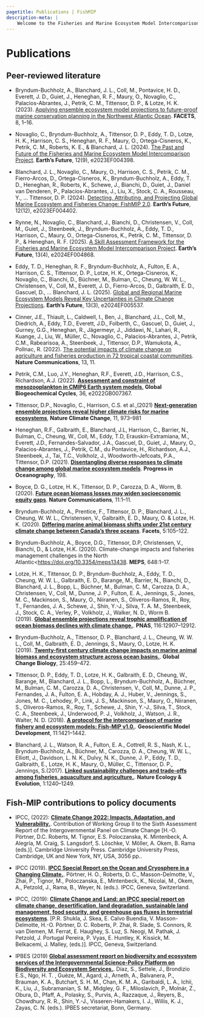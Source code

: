 ```yaml
---
pagetitle: Publications | FishMIP
description-meta: |
    Welcome to the Fisheries and Marine Ecosystem Model Intercomparison Project.
---
```


# Publications

## Peer-reviewed literature

* Bryndum-Buchholz, A., Blanchard, J. L., Coll, M., Pontavice, H. D., Everett, J. D., Guiet, J., Heneghan, R. F., Maury, O., Novaglio, C., Palacios-Abrantes, J., Petrik, C. M., Tittensor, D. P., & Lotze, H. K. (2023). [Applying ensemble ecosystem model projections to future-proof marine conservation planning in the Northwest Atlantic Ocean](https://doi.org/10.1139/facets-2023-0024){target="_blank"}. **FACETS**, 8, 1--16. 

* Novaglio, C., Bryndum-Buchholz, A., Tittensor, D. P., Eddy, T. D., Lotze, H. K., Harrison, C. S., Heneghan, R. F., Maury, O., Ortega-Cisneros, K., Petrik, C. M., Roberts, K. E., & Blanchard, J. L. (2024). [The Past and Future of the Fisheries and Marine Ecosystem Model Intercomparison Project](https://doi.org/10.1029/2023EF004398){target="_blank"}. **Earth’s Future**, 12(9), e2023EF004398.

* Blanchard, J. L., Novaglio, C., Maury, O., Harrison, C. S., Petrik, C. M., Fierro-Arcos, D., Ortega-Cisneros, K., Bryndum-Buchholz, A., Eddy, T. D., Heneghan, R., Roberts, K., Schewe, J., Bianchi, D., Guiet, J., Daniel van Denderen, P., Palacios-Abrantes, J., Liu, X., Stock, C. A., Rousseau, Y., … Tittensor, D. P. (2024). [Detecting, Attributing, and Projecting Global Marine Ecosystem and Fisheries Change: FishMIP 2.0](https://doi.org/10.1029/2023EF004402){target="_blank"}. **Earth’s Future**, 12(12), e2023EF004402. 

* Rynne, N., Novaglio, C., Blanchard, J., Bianchi, D., Christensen, V., Coll, M., Guiet, J., Steenbeek, J., Bryndum-Buchholz, A., Eddy, T. D., Harrison, C., Maury, O., Ortega-Cisneros, K., Petrik, C. M., Tittensor, D. P., & Heneghan, R. F. (2025). [A Skill Assessment Framework for the Fisheries and Marine Ecosystem Model Intercomparison Project](https://doi.org/10.1029/2024EF004868){target="_blank"}. **Earth’s Future**, 13(4), e2024EF004868.

* Eddy, T. D., Heneghan, R. F., Bryndum-Buchholz, A., Fulton, E. A., Harrison, C. S., Tittensor, D. P., Lotze, H. K., Ortega-Cisneros, K., Novaglio, C., Bianchi, D., Büchner, M., Bulman, C., Cheung, W. W. L., Christensen, V., Coll, M., Everett, J. D., Fierro-Arcos, D., Galbraith, E. D., Gascuel, D., … Blanchard, J. L. (2025). [Global and Regional Marine Ecosystem Models Reveal Key Uncertainties in Climate Change Projections](https://doi.org/10.1029/2024EF005537){target="_blank"}. **Earth’s Future**, 13(3), e2024EF005537.

* Cinner, J.E., Thiault, L., Caldwell, I., Ben, J., Blanchard, J.L., Coll, M., Diedrich, A., Eddy, T.D., Everett, J.D., Folberth, C., Gascuel, D., Guiet, J., Gurney, G.G., Heneghan, R., Jägermeyr, J., Jiddawi, N., Lahari, R., Kuange, J., Liu, W., Müller, C., Novaglio, C., Palacios-Abrantes, J., Petrik, C.M., Rabearisoa, A., Steenbeek, J., Tittensor, D.P., Wamukota, A., Pollnac, R. (2022). [The potential impacts of climate change on agriculture and fisheries production in 72 tropical coastal communities](https://doi.org/10.1038/s41467-022-30991-4){target="_blank"}. **Nature Communications**, 13, 11.

* Petrik, C.M., Luo, J.Y., Heneghan, R.F., Everett, J.D., Harrison, C.S., Richardson, A.J. (2022). [**Assessment and constraint of mesozooplankton in CMIP6 Earth system models**.](https://doi.org/10.1029/2022GB007367){target="_blank"} **Global Biogeochemical Cycles**, 36, e2022GB007367.

* Tittensor, D.P., Novaglio, C., Harrison, C.S. et al.,(2021) [**Next-generation ensemble projections reveal higher climate risks for marine ecosystems**](https://doi.org/10.1038/s41558-021-01173-9){target="_blank"}, **Nature Climate Change**, 11, 973--981

* Heneghan, R.F., Galbraith, E., Blanchard, J.L, Harrison, C., Barrier, N., Bulman, C., Cheung, W., Coll, M., Eddy, T.D, Erauskin-Extramiana, M., Everett, J.D., Fernandes-Salvador, J.A., Gascuel, D., Guiet, J., Maury, O., Palacios-Abrantes, J., Petrik, C.M., du Pontavice, H., Richardson, A.J., Steenbeek, J., Tai, T.C., Volkholz, J., Woodworth-Jefcoats, P.A., Tittensor, D.P. (2021). [**Disentangling diverse responses to climate change among global marine ecosystem models**](https://doi.org/10.1016/j.pocean.2021.102659){target="_blank"}. **Progress in Oceanography**, 198.

* Boyce, D. G., Lotze, H. K., Tittensor, D. P., Carozza, D. A., Worm, B. (2020). [**Future ocean biomass losses may widen socioeconomic equity gaps**](https://www.nature.com/articles/s41467-020-15708-9){target="_blank"}. **Nature Communications**, 11:1--11.

* Bryndum-Buchholz, A., Prentice, F., Tittensor, D. P., Blanchard, J. L., Cheung, W. W. L., Christensen, V., Galbraith, E. D., Maury, O. & Lotze, H. K. (2020). [**Differing marine animal biomass shifts under 21st century climate change between Canada's three oceans**](https://doi.org/10.1139/facets-2019-0035){target="_blank"}. **Facets**, 5:105--122.

* Bryndum-Buchholz, A., Boyce, D.G., Tittensor, D.P, Christensen, V., Bianchi, D., & Lotze, H.K. (2020). Climate-change impacts and fisheries management challenges in the North Atlantic\<[https://doi.org/10.3354/meps13438](https://protect-au.mimecast.com/s/Hod0C3Q870Upg4QlzuOEHkD?domain=doi.org){target="_blank"}. **MEPS**, 648:1--17.

* Lotze, H. K., Tittensor, D. P., Bryndum-Buchholz, A., Eddy, T. D., Cheung, W. W. L., Galbraith, E. D., Barange, M., Barrier, N., Bianchi, D., Blanchard, J. L., Bopp, L., Büchner, M., Bulman, C. M., Carozza, D. A., Christensen, V., Coll, M., Dunne, J. P., Fulton, E. A., Jennings, S., Jones, M. C., Mackinson, S., Maury, O., Niiranen, S., Oliveros-Ramos, R., Roy, T., Fernandes, J. A., Schewe, J., Shin, Y.-J., Silva, T. A. M., Steenbeek, J., Stock, C. A., Verley, P., Volkholz, J., Walker, N. D., Worm B. (2019). [**Global ensemble projections reveal trophic amplification of ocean biomass declines with climate change.**](https://www.pnas.org/content/116/26/12907){target="_blank"}. **PNAS**, 116:12907--12912.

* Bryndum-Buchholz, A., Tittensor, D. P., Blanchard, J. L., Cheung, W. W. L., Coll, M., Galbraith, E. D., Jennings, S., Maury, O., Lotze, H. K. (2019). [**Twenty-first century climate change impacts on marine animal biomass and ecosystem structure across ocean basins.**](https://onlinelibrary.wiley.com/doi/abs/10.1111/gcb.14512?af=R){target="_blank"}. **Global Change Biology**, 25:459--472.

* Tittensor, D. P., Eddy, T. D., Lotze, H. K., Galbraith, E. D., Cheung, W., Barange, M., Blanchard, J. L., Bopp, L., Bryndum-Buchholz, A., Büchner, M., Bulman, C. M., Carozza, D. A., Christensen, V., Coll, M., Dunne, J. P., Fernandes, J. A., Fulton, E. A., Hobday, A. J., Huber, V., Jennings, S., Jones, M. C., Lehodey, P., Link, J. S., Mackinson, S., Maury, O., Niiranen, S., Oliveros-Ramos, R., Roy, T., Schewe, J., Shin, Y.-J., Silva, T., Stock, C. A., Steenbeek, J., Underwood, P. J., Volkholz, J., Watson, J. R., Walter, N. D. (2018). [**A protocol for the intercomparison of marine fishery and ecosystem models: Fish-MIP v1.0.**](https://www.geosci-model-dev.net/11/1421/2018/){target="_blank"}. **Geoscientific Model Development**, 11:1421--1442.

* Blanchard, J. L., Watson, R. A., Fulton, E. A., Cottrell, R. S., Nash, K. L., Bryndum-Buchholz, A., Büchner, M., Carozza, D. A., Cheung, W. W. L., Elliott, J., Davidson, L. N. K., Dulvy, N. K., Dunne, J. P., Eddy, T. D., Galbraith, E., Lotze, H. K., Maury, O., Müller, C., Tittensor, D. P., Jennings, S.(2017). [**Linked sustainability challenges and trade-offs among fisheries, aquaculture and agriculture.**](https://www.nature.com/articles/s41559-017-0258-8?mc_cid=afc113a672&mc_eid=5ec9edb8b0){target="_blank"}. **Nature Ecology & Evolution**, 1:1240--1249.

## Fish-MIP contributions to policy documents

* IPCC, (2022): [**Climate Change 2022: Impacts, Adaptation, and Vulnerability.**](https://doi:10.1017/9781009325844){target="_blank"}. Contribution of Working Group II to the Sixth Assessment Report of the Intergovernmental Panel on Climate Change [H.-O. Pörtner, D.C. Roberts, M. Tignor, E.S. Poloczanska, K. Mintenbeck, A. Alegría, M. Craig, S. Langsdorf, S. Löschke, V. Möller, A. Okem, B. Rama (eds.)]. Cambridge University Press. Cambridge University Press, Cambridge, UK and New York, NY, USA, 3056 pp..

* IPCC (2019). [**IPCC Special Report on the Ocean and Cryosphere in a Changing Climate.**](https://www.ipcc.ch/srocc/home/){target="_blank"}. Pörtner, H. O., Roberts, D. C., Masson-Delmotte, V., Zhai, P., Tignor, M., Poloczanska, E., Mintenbeck, K., Nicolai, M., Okem, A., Petzold, J., Rama, B., Weyer, N. (eds.). IPCC, Geneva, Switzerland.

* IPCC, (2019): [**Climate Change and Land: an IPCC special report on climate change, desertification, land degradation, sustainable land management, food security, and greenhouse gas fluxes in terrestrial ecosystems**](https://www.ipcc.ch/srccl/){target="_blank"}. [P.R. Shukla, J. Skea, E. Calvo Buendia, V. Masson-Delmotte, H.-O. Pörtner, D. C. Roberts, P. Zhai, R. Slade, S. Connors, R. van Diemen, M. Ferrat, E. Haughey, S. Luz, S. Neogi, M. Pathak, J. Petzold, J. Portugal Pereira, P. Vyas, E. Huntley, K. Kissick, M. Belkacemi, J. Malley, (eds.)]. IPCC, Geneva, Switzerland.

* IPBES (2019) [**Global assessment report on biodiversity and ecosystem services of the Intergovernmental Science-Policy Platform on Biodiversity and Ecosystem Services.**](https://ipbes.net/global-assessment){target="_blank"}. Díaz, S., Settele, J., Brondizio E.S., Ngo, H. T. , Guèze, M., Agard, J., Arneth, A., Balvanera, P., Brauman, K. A., Butchart, S. H. M., Chan, K. M. A., Garibaldi, L. A., Ichii, K., Liu, J., Subramanian, S. M., Midgley, G. F., Miloslavich, P., Molnár, Z., Obura, D., Pfaff, A., Polasky, S., Purvis, A., Razzaque, J., Reyers, B., Chowdhury, R. R., Shin, Y.-J., Visseren-Hamakers, I. J., Willis, K. J., Zayas, C. N. (eds.). IPBES secretariat, Bonn, Germany.